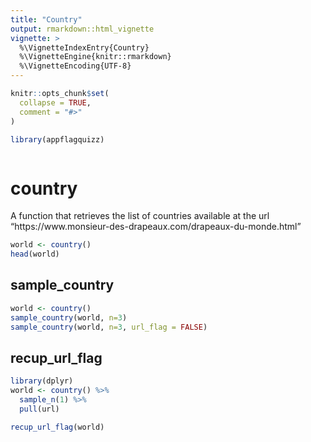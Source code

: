 ```yaml
---
title: "Country"
output: rmarkdown::html_vignette
vignette: >
  %\VignetteIndexEntry{Country}
  %\VignetteEngine{knitr::rmarkdown}
  %\VignetteEncoding{UTF-8}
---
```


```r
knitr::opts_chunk$set(
  collapse = TRUE,
  comment = "#>"
)
```

```r
library(appflagquizz)
```

<!-- This vignette is generated by fusen: do not edit by hand -->

```r

```

# country

A function that retrieves the list of countries available at the url "https://www.monsieur-des-drapeaux.com/drapeaux-du-monde.html"


```r
world <- country()
head(world)
```

## sample_country

    

```r
world <- country()
sample_country(world, n=3)
sample_country(world, n=3, url_flag = FALSE)
```

  

## recup_url_flag

    

  

```r
library(dplyr)
world <- country() %>%  
  sample_n(1) %>% 
  pull(url)

recup_url_flag(world)
```

  

  



